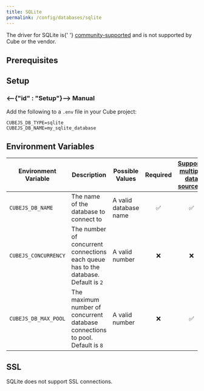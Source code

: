 ```yaml
---
title: SQLite
permalink: /config/databases/sqlite
---
```


<WarningBox>
  The driver for SQLite is{' '}
  <a href="../databases#driver-support">community-supported</a> and is not
  supported by Cube or the vendor.
</WarningBox>

## Prerequisites

## Setup

### <--{"id" : "Setup"}--> Manual

Add the following to a `.env` file in your Cube project:

```dotenv
CUBEJS_DB_TYPE=sqlite
CUBEJS_DB_NAME=my_sqlite_database
```

## Environment Variables

| Environment Variable | Description                                                                         | Possible Values       | Required | [Supports multiple data sources?][ref-config-multiple-ds-decorating-env] |
| -------------------- | ----------------------------------------------------------------------------------- | --------------------- | :------: | :----------------------------------------------------------------------: |
| `CUBEJS_DB_NAME`     | The name of the database to connect to                                              | A valid database name |    ✅    |                                    ✅                                    |
| `CUBEJS_CONCURRENCY` | The number of concurrent connections each queue has to the database. Default is `2` | A valid number        |    ❌    |                                    ❌                                    |
| `CUBEJS_DB_MAX_POOL` | The maximum number of concurrent database connections to pool. Default is `8`       | A valid number        |    ❌    |                                    ✅                                    |

## SSL

SQLite does not support SSL connections.

[ref-config-multiple-ds-decorating-env]:
  /config/multiple-data-sources#configuring-data-sources-with-environment-variables-decorated-environment-variables
